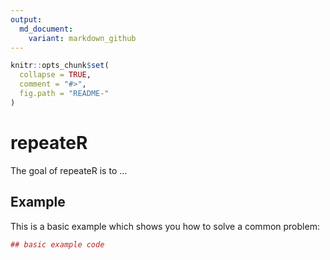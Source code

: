 ```yaml
---
output:
  md_document:
    variant: markdown_github
---
```


<!-- README.md is generated from README.Rmd. Please edit that file -->

```r
knitr::opts_chunk$set(
  collapse = TRUE,
  comment = "#>",
  fig.path = "README-"
)
```

# repeateR

The goal of repeateR is to ...

## Example

This is a basic example which shows you how to solve a common problem:

```r
## basic example code
```
